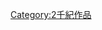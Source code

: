 {{Commons category|16th-century works}}
{{WorksInCentury|16|15|16|15|17}}
[[Category:2千紀作品|Category:2千紀作品]]